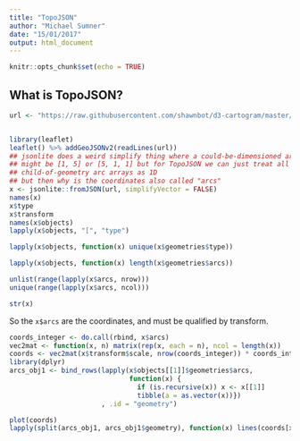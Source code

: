 ```yaml
---
title: "TopoJSON"
author: "Michael Sumner"
date: "15/01/2017"
output: html_document
---
```


```r
knitr::opts_chunk$set(echo = TRUE)
```

## What is TopoJSON?



```r
url <- "https://raw.githubusercontent.com/shawnbot/d3-cartogram/master/data/us-states.topojson"


library(leaflet)
leaflet() %>% addGeoJSONv2(readLines(url))
## jsonlite does a weird simplify thing where a could-be-dimensioned array
## might be [1, 5] or [5, 1, 1] but for TopoJSON we can just treat all
## child-of-geometry arc arrays as 1D
## but then why is the coordinates also called "arcs"
x <- jsonlite::fromJSON(url, simplifyVector = FALSE)
names(x)
x$type
x$transform
names(x$objects)
lapply(x$objects, "[", "type")

lapply(x$objects, function(x) unique(x$geometries$type))

lapply(x$objects, function(x) length(x$geometries$arcs))

unlist(range(lapply(x$arcs, nrow)))
unique(range(lapply(x$arcs, ncol)))

str(x)
```

So the `x$arcs` are the coordinates, and must be qualified by transform. 

```r
coords_integer <- do.call(rbind, x$arcs) 
vec2mat <- function(x, n) matrix(rep(x, each = n), ncol = length(x))
coords <- vec2mat(x$transform$scale, nrow(coords_integer)) * coords_integer + vec2mat(x$transform$translate, nrow(coords_integer))
library(dplyr)
arcs_obj1 <- bind_rows(lapply(x$objects[[1]]$geometries$arcs, 
                              function(x) {
                                if (is.recursive(x)) x <- x[[1]]
                                tibble(a = as.vector(x))})
                       , .id = "geometry")

plot(coords)
lapply(split(arcs_obj1, arcs_obj1$geometry), function(x) lines(coords[x$a + 1, ]))
```

